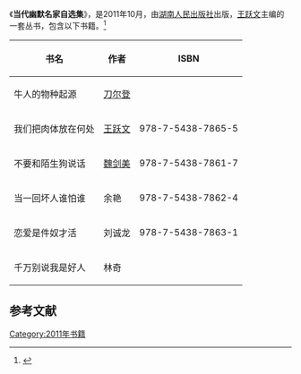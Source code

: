 {{notability unreferenced|time=2020-12-01}}
《'''当代幽默名家自选集'''》，是2011年10月，由[[湖南人民出版社|湖南人民出版社]]出版，[[王跃文|王跃文]]主编的一套丛书，包含以下书籍。<ref>{{cite news |title=《幽默名家自选集》首发 |url=http://epaper.xxcb.cn/XXCBB/html/2011-11/02/content_2546276.htm |work=潇湘晨报 |date=2011-11-02 |page=B07 |accessdate=2021-04-06 |archive-date=2021-03-30 |archive-url=https://web.archive.org/web/20210330035922/http://epaper.xxcb.cn/XXCBB/html/2011-11/02/content_2546276.htm |dead-url=no }}</ref>

{| class="wikitable"
!书名
!作者
!ISBN
|-
|牛人的物种起源
|[[刀尔登|刀尔登]]
|
|-
|我们把肉体放在何处
|[[王跃文|王跃文]]
|978-7-5438-7865-5
|-
|不要和陌生狗说话
|[[魏剑美|魏剑美]]
|978-7-5438-7861-7
|-
|当一回坏人谁怕谁
|余艳
|978-7-5438-7862-4
|-
|恋爱是件奴才活
|刘诚龙
|978-7-5438-7863-1
|-
|千万别说我是好人
|林奇
|
|}

==参考文献==
{{reflist}}

[[Category:2011年书籍|Category:2011年书籍]]
{{Pub-stub}}